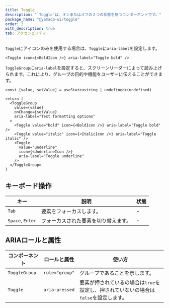 ```yaml
---
title: Toggle
description: "`Toggle`は、オンまたはオフの２つの状態を持つコンポーネントです。"
package_name: "@yamada-ui/toggle"
order: 3
with_description: true
tab: アクセシビリティ
---
```


`Toggle`にアイコンのみを使用する場合は、`Toggle`に`aria-label`を設定します。

```tsx live=false
<Toggle icon={<BoldIcon />} aria-label="Toggle bold" />
```

`ToggleGroup`に`aria-label`を設定すると、スクリーンリーダーによって読み上げられます。これにより、グループの目的や機能をユーザーに伝えることができます。

```tsx live=false
const [value, setValue] = useState<string | undefined>(undefined)

return (
  <ToggleGroup
    value={value}
    onChange={setValue}
    aria-label="Text formatting options"
  >
    <Toggle value="bold" icon={<BoldIcon />} aria-label="Toggle bold" />
    <Toggle value="italic" icon={<ItalicIcon />} aria-label="Toggle italic" />
    <Toggle
      value="underline"
      icon={<UnderlineIcon />}
      aria-label="Toggle underline"
    />
  </ToggleGroup>
)
```

## キーボード操作

| キー             | 説明                                 | 状態 |
| ---------------- | ------------------------------------ | ---- |
| `Tab`            | 要素をフォーカスします。             | -    |
| `Space`, `Enter` | フォーカスされた要素を切り替えます。 | -    |

## ARIAロールと属性

| コンポーネント | ロールと属性   | 使い方                                                                                |
| -------------- | -------------- | ------------------------------------------------------------------------------------- |
| `ToggleGroup`  | `role="group"` | グループであることを示します。                                                        |
| `Toggle`       | `aria-pressed` | 要素が押されているの場合は`true`を設定し、押されていないの場合は`false`を設定します。 |
